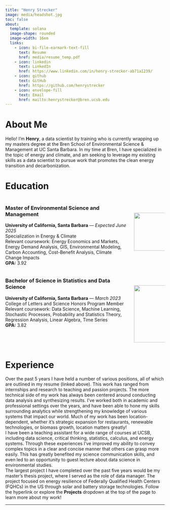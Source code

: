 ---
title: "Henry Strecker"
image: media/headshot.jpg
toc: false
about: 
  template: solana
  image-shape: rounded
  image-width: 16em
  links:
    - icon: bi-file-earmark-text-fill
      text: Resume
      href: media/resume_temp.pdf
    - icon: linkedin
      text: LinkedIn
      href: https://www.linkedin.com/in/henry-strecker-ab71a1239/
    - icon: github
      text: GitHub
      href: https://github.com/henrystrecker
    - icon: envelope-fill
      text: Email
      href: mailto:henrystrecker@bren.ucsb.edu
---

# <i class="bi bi-person-square"></i>  About Me

Hello! I'm **Henry**, a data scientist by training who is currently wrapping up my masters degree at the Bren School of Environmental Science & Management at UC Santa Barbara. In my time at Bren, I have specialized in the topic of energy and climate, and am seeking to leverage my existing skills as a data scientist to pursue work that promotes the clean energy transition and decarbonization.

# <i class="bi bi-mortarboard-fill"></i>  Education

::: {.columns}
::: {.column width="80%"}

### Master of Environmental Science and Management  
**University of California, Santa Barbara** — *Expected June 2025*  
Specialization in Energy & Climate  
Relevant coursework: Energy Economics and Markets, Energy Demand Analysis, GIS, Environmental Modeling, Carbon Accounting, Cost-Benefit Analysis, Climate Change Impacts  
**GPA:** 3.92

:::
::: {.column width="20%"}

<br><br>
[![](media/bren_leaf.png){width=120px}](http://bren.ucsb.edu/)

:::
:::

::: {.columns}
::: {.column width="80%"}

### Bachelor of Science in Statistics and Data Science  
**University of California, Santa Barbara** — *March 2023*  
College of Letters and Science Honors Program Member  
Relevant coursework: Data Science, Machine Learning, Stochastic Processes, Probability and Statistics Theory, Regression Analysis, Linear Algebra, Time Series  
**GPA:** 3.82

:::
::: {.column width="20%"}

<br><br>
[![](media/ucsb_wave.png){width=180px}](https://www.pstat.ucsb.edu/)

:::
:::



# <i class="bi bi-briefcase-fill"></i>  Experience

Over the past 5 years I have held a number of various positions, all of which are outlined in my resume (linked above). This work has ranged from internships and research to teaching and passion projects. The more technical side of my work has always been centered around conducting data analysis and synthesizing results. I've worked both in academic and professional settings over the years, and have been able to hone my skills surrounding analytics while strengthening my knowledge of various systems that impact our world. Much of my work has been location-dependent, whether it's strategic expansion for restaurants, renewable technologies, or biomass growth, location matters greatly! 
<br>
I have been a teaching assistant for a wide range of courses at UCSB, including data science, critical thinking, statistics, calculus, and energy systems. Through these experiences I've improved my ability to convey complex topics in a clear and concise manner that others can grasp more easily. This has greatly benefited my science communication skills, and even led to an opportunity to guest lecture about data science in environmental studies.
<br>
The largest project I have completed over the past five years would be my master's thesis project, where I served as the role of data manager. The project focused on energy resilience of Federally Qualified Health Centers (FQHCs) in the US through solar and battery storage technologies. Follow the hyperlink or explore the **Projects** dropdown at the top of the page to learn more about my work!



---
